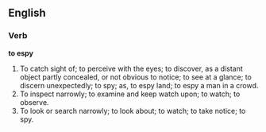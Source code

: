 ==English==

===Verb===

'''to espy'''

#To catch sight of; to perceive with the eyes; to discover, as a distant object partly concealed, or not obvious to notice; to see at a glance; to discern unexpectedly; to spy; as, to espy land; to espy a man in a crowd.
#To inspect narrowly; to examine and keep watch upon; to watch; to observe.
#To look or search narrowly; to look about; to watch; to take notice; to spy.